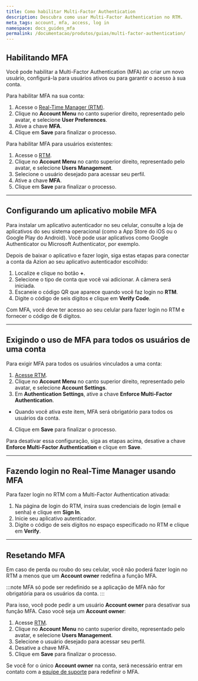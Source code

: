 ```yaml
---
title: Como habilitar Multi-Factor Authentication
description: Descubra como usar Multi-Factor Authentication no RTM.
meta_tags: account, mfa, access, log in
namespace: docs_guides_mfa
permalink: /documentacao/produtos/guias/multi-factor-authentication/
---
```


## Habilitando MFA

Você pode habilitar a Multi-Factor Authentication (MFA) ao criar um novo usuário, configurá-la para usuários ativos ou para garantir o acesso à sua conta.

Para habilitar MFA na sua conta:

1. Acesse o [Real-Time Manager (RTM)](https://manager.azion.com/).
2. Clique no **Account Menu** no canto superior direito, representado pelo avatar, e selecione **User Preferences**.
3. Ative a chave **MFA**.
4. Clique em **Save** para finalizar o processo.

Para habilitar MFA para usuários existentes:

1. Acesse o [RTM](https://manager.azion.com/).
2. Clique no **Account Menu** no canto superior direito, representado pelo avatar, e selecione **Users Management**.
3. Selecione o usuário desejado para acessar seu perfil.
4. Ative a chave **MFA**.
5. Clique em **Save** para finalizar o processo.

---

## Configurando um aplicativo mobile MFA 

Para instalar um aplicativo autenticador no seu celular, consulte a loja de aplicativos do seu sistema operacional (como a App Store do iOS ou o Google Play do Android). Você pode usar aplicativos como Google Authenticator ou Microsoft Authenticator, por exemplo.

Depois de baixar o aplicativo e fazer login, siga estas etapas para conectar a conta da Azion ao seu aplicativo autenticador escolhido:

1. Localize e clique no botão **+**.
2. Selecione o tipo de conta que você vai adicionar. A câmera será iniciada.
3. Escaneie o código QR que aparece quando você faz login no **RTM**.
4. Digite o código de seis dígitos e clique em **Verify Code**.

Com MFA, você deve ter acesso ao seu celular para fazer login no RTM e fornecer o código de 6 dígitos.

---

## Exigindo o uso de MFA para todos os usuários de uma conta

Para exigir MFA para todos os usuários vinculados a uma conta:

1. [Acesse RTM](https://manager.azion.com/).
2. Clique no **Account Menu** no canto superior direito, representado pelo avatar, e selecione **Account Settings**.
3. Em **Authentication Settings**, ative a chave **Enforce Multi-Factor Authentication**.
- Quando você ativa este item, MFA será obrigatório para todos os usuários da conta.
4. Clique em **Save** para finalizar o processo.

Para desativar essa configuração, siga as etapas acima, desative a chave **Enforce Multi-Factor Authentication** e clique em **Save**.

---

## Fazendo login no Real-Time Manager usando MFA

Para fazer login no RTM com a Multi-Factor Authentication ativada:

1. Na página de login do RTM, insira suas credenciais de login (email e senha) e clique em **Sign In**.
2. Inicie seu aplicativo autenticador.
3. Digite o código de seis dígitos no espaço especificado no RTM e clique em **Verify**.

---

## Resetando MFA 

Em caso de perda ou roubo do seu celular, você não poderá fazer login no RTM a menos que um **Account owner** redefina a função MFA.

:::note
MFA só pode ser redefinido se a aplicação de MFA não for obrigatória para os usuários da conta.
:::

Para isso, você pode pedir a um usuário **Account owner** para desativar sua função MFA. Caso você seja um **Account owner**:

1. Acesse [RTM](https://manager.azion.com/).
2. Clique no **Account Menu** no canto superior direito, representado pelo avatar, e selecione **Users Management**.
3. Selecione o usuário desejado para acessar seu perfil.
4. Desative a chave MFA.
5. Clique em **Save** para finalizar o processo.

Se você for o único **Account owner** na conta, será necessário entrar em contato com a [equipe de suporte](https://tickets.azion.com/en/support/login) para redefinir o MFA.
